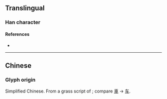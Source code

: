 {{character info/new}}
{{also|车|示|車|東|𫠣}}
==Translingual==

===Han character===
{{Han char|rn=1|rad=一|as=04|sn=5|four=40904|canj=KD|ids=⿻⿻一𠃋小}}

====References====
* {{Han ref|kx=0078.021|hdz=10017.050|uh=4E1C|ud=19996}}

----

==Chinese==
===Glyph origin===
Simplified Chinese. From a grass script of {{l|zh|東}}; compare [[車]] → [[车]].
{{zh-see|東}}